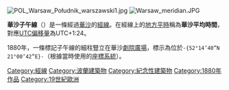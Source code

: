 {{Split|UTC+01:24}}
{{coord|52|14|37.9|N|21|00|32.76|E|type:landmark|display=title}}

[[File:POL_Warsaw_Południk_warszawski1.jpg|thumb]]
[[File:Warsaw_meridian.JPG|thumb]]

'''華沙子午線'''（{{lang-pl|południk warszawski}}）是一條經過[[華沙|華沙]]的[[經線|經線]]。在經線上的[[地方平時|地方平時]]稱為'''華沙平均時間'''，對應[[UTC偏移量|UTC偏移量]]為UTC+1:24。

1880年，一條標記子午線的細柱豎立在華沙[[劇院廣場_(華沙)|劇院廣場]]，標示為位於<tt>-{52°14’40”N 21°00’42”E}-</tt>（根據當時使用的[[經緯度|座標系統]]）。

{{Timezones}}
{{Struct-stub}}
{{Poland-geo-stub}}

[[Category:經線|Category:經線]]
[[Category:波蘭建築物|Category:波蘭建築物]]
[[Category:紀念性建築物|Category:紀念性建築物]]
[[Category:1880年作品|Category:1880年作品]]
[[Category:19世紀歐洲|Category:19世紀歐洲]]